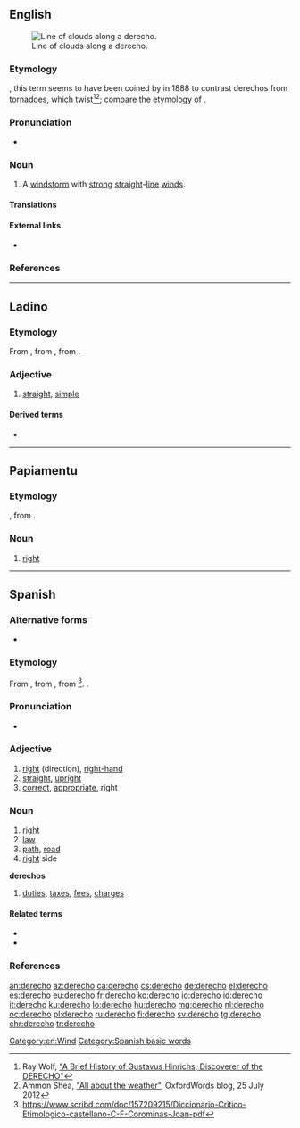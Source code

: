 ==English==
[[File:DangerousShelfCloud.jpg|thumb|Line of clouds along a derecho.]]

===Etymology===
{{bor|en|es|derecho||straight}}, this term seems to have been coined by {{w|Gustavus Detlef Hinrichs}} in 1888 to contrast derechos from tornadoes, which twist<ref>Ray Wolf, [http://www.crh.noaa.gov/dvn/?n=hinrichs "A Brief History of Gustavus Hinrichs, Discoverer of the DERECHO"]</ref><ref>Ammon Shea, [http://blog.oxforddictionaries.com/2012/07/all-about-the-weather/ "All about the weather"], OxfordWords blog, 25 July 2012</ref>; compare the etymology of {{m|en|tornado}}.

===Pronunciation===
* {{a|US}} {{IPA|/dəˈɹeɪ.tʃoʊ/|lang=en}}

===Noun===
{{en-noun}}

# {{lb|en|US}} A [[windstorm]] with [[strong]] [[straight]]-[[line]] [[wind]]s.

====Translations====
{{trans-top|windstorm with strong straight-line winds}}
{{trans-mid}}
{{trans-bottom}}

====External links====
* {{pedialite|derecho}}

===References===
<references/>

[[Category:en:Wind]]

----

==Ladino==

===Etymology===
From {{inh|lad|osp|-}}, from {{inh|lad|VL.|*dērēctus}}, from {{inh|lad|la|dīrectus}}.

===Adjective===
{{lad-adj|l|g=m|f=derecha}}

# [[straight]], [[simple]]

====Derived terms====
* {{l|lad|enderechar|sc=Latn}}

----

==Papiamentu==

===Etymology===
{{bor|pap|es|derecho}}, from {{der|pap|la|dīrectus}}.

===Noun===
{{head|pap|noun}}

# [[right]] {{rfgloss|pap}}

----

==Spanish==

===Alternative forms===
* {{l|es|drecho}} {{qualifier|obsolete, regional}}

===Etymology===
From {{inh|es|osp|-}}, from {{inh|es|VL.|*dērēctus}}, from {{inh|es|la|dīrectus}}<ref>https://www.scribd.com/doc/157209215/Diccionario-Critico-Etimologico-castellano-C-F-Corominas-Joan-pdf</ref>. {{etymtwin|lang=es}} {{m|es|directo}}.

===Pronunciation===
* {{IPA|/deˈɾe.tʃo/|lang=es}}

===Adjective===
{{es-adj|f=derecha}}

# [[right]] (direction), [[right-hand]]
# [[straight]], [[upright]]
# [[correct]], [[appropriate]], right {{gloss|correct}}

===Noun===
{{es-noun|m}}

# [[right]] {{gloss|direction, entitlement}}
# [[law]]
# [[path]], [[road]]
# [[right]] side
'''derechos''' {{g|m-p}}
# [[duties]], [[tax]]es, [[fee]]s, [[charge]]s

====Related terms====
* {{l|es|derecha|g=f}}
* {{l|es|derechura}}

===References===
<references/>

[[Category:Spanish basic words]]

[[an:derecho]]
[[az:derecho]]
[[ca:derecho]]
[[cs:derecho]]
[[de:derecho]]
[[el:derecho]]
[[es:derecho]]
[[eu:derecho]]
[[fr:derecho]]
[[ko:derecho]]
[[io:derecho]]
[[id:derecho]]
[[it:derecho]]
[[ku:derecho]]
[[lo:derecho]]
[[hu:derecho]]
[[mg:derecho]]
[[nl:derecho]]
[[oc:derecho]]
[[pl:derecho]]
[[ru:derecho]]
[[fi:derecho]]
[[sv:derecho]]
[[tg:derecho]]
[[chr:derecho]]
[[tr:derecho]]